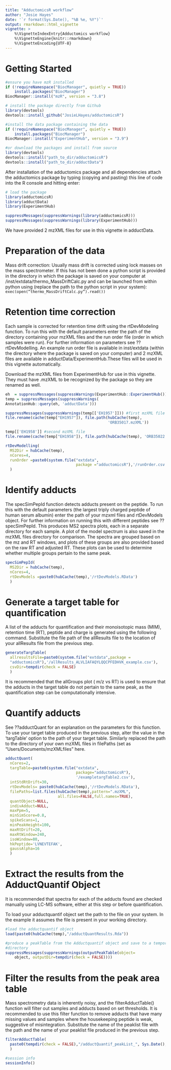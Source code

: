 ```yaml
---
title: "AdductomicsR workflow"
author: "Josie Hayes"
date: '`r format(Sys.Date(), "%B %e, %Y")`'
output: rmarkdown::html_vignette
vignette: >
    %\VignetteIndexEntry{Adductomics workflow}
    %\VignetteEngine{knitr::rmarkdown}
    %\VignetteEncoding{UTF-8}
---
```



# Getting Started


```r
#ensure you have mzR installed
if (!requireNamespace("BiocManager", quietly = TRUE))
    install.packages("BiocManager")
BiocManager::install("mzR", version = "3.8")

# install the package directly from Github
library(devtools)
devtools::install_github("JosieLHayes/adductomicsR")

#install the data package containing the data 
if (!requireNamespace("BiocManager", quietly = TRUE))
    install.packages("BiocManager")
BiocManager::install("ExperimentHub", version = "3.9")

#or download the packages and install from source
library(devtools)
devtools::install("path_to_dir/adductomicsR")
devtools::install("path_to_dir/adductData")

```

After installation of the adductomics package and all dependencies attach
the adductomics package by typing (copying and pasting) 
this line of code into the R console and hitting enter:

```r
# load the package
library(adductomicsR)
library(adductData)
library(ExperimentHub)
```

```r
suppressMessages(suppressWarnings(library(adductomicsR)))
suppressMessages(suppressWarnings(library(ExperimentHub)))

```

We have provided 2 mzXML files for use in this vignette in adductData.

# Preparation of the data
Mass drift correction: Usually mass drift is corrected using lock masses on
the mass spectrometer.
If this has not been done a python script is provided in the directory in 
which the package is saved on your computer at
/inst/extdata/thermo_MassDriftCalc.py and can be launched from within python 
using (replace the path to the python script in your system):
`exec(open(“thermo_MassDriftCalc.py“).read())`

# Retention time correction

Each sample is corrected for retention time drift using the rtDevModeling 
function. To run this with the default parameters enter the path of the
directory containing your mzXML files and the run order file (order in which
samples were run). For further information on parameters see
??rtDevModelling. An example run order file is available in inst/extdata
(within the directory where the package is saved on your computer) and 2
mzXML files are available in adductData/ExperimentHub.These files will
be used in this vignette automatically.

Download the mzXML files from ExperimentHub for use in this vignette. They 
must have .mzXML to be recognized by the package so they are renamed as 
well.

```r
eh  = suppressMessages(suppressWarnings(ExperimentHub::ExperimentHub()))
temp = suppressMessages(suppressWarnings(
AnnotationHub::query(eh, 'adductData')))
```

```r
suppressMessages(suppressWarnings(temp[['EH1957']])) #first mzXML file
file.rename(cache(temp["EH1957"]), file.path(hubCache(temp),
                                             'ORB35017.mzXML'))

temp[['EH1958']] #second mzXML file
file.rename(cache(temp["EH1958"]), file.path(hubCache(temp), 'ORB35022.mzXML'))
```

```r
rtDevModelling(
  MS2Dir = hubCache(temp),
  nCores=4,
  runOrder =paste0(system.file("extdata", 
                               package ="adductomicsR"),'/runOrder.csv')
  )
```

# Identify adducts

The specSimPepId function detects adducts present on the peptide. To run this
with the default parameters (the largest triply charged peptide of human 
serum albumin) enter the path of your mzxml files and rtDevModels object. For 
further information on running this with different peptides see
??specSimPepId. This produces MS2 spectra plots, each in a separate
directory for each sample. A plot of the model spectrum is also saved in
the mzXML files directory for comparison. The spectra are grouped based 
on the mz and RT windows, and plots of these groups are also provided 
based on the raw RT and adjusted RT. These plots can be used to determine
whether multiple groups pertain to the same peak.
    
```r
specSimPepId(
  MS2Dir = hubCache(temp),
  nCores=4, 
  rtDevModels =paste0(hubCache(temp),'/rtDevModels.RData')
  )
```

# Generate a target table for quantification
A list of the adducts for quantification and their monoisotopic mass (MIM), 
retention time (RT), peptide and charge is generated using the following 
command. Substitute the file path of the allResults file to the location of 
your allResults file from the previous step.

```r

generateTargTable(
  allresultsFile=paste0(system.file("extdata",package =
  "adductomicsR"),'/allResults_ALVLIAFAQYLQQCPFEDHVK_example.csv'),
  csvDir=tempdir(check = FALSE)
  )
```

It is recommended that the allGroups plot ( m/z vs RT) is used to ensure that 
the adducts in the target table do not pertain to the same peak, as the 
quantification step can be computationally intensive.

# Quantify adducts

See ??adductQuant for an explanation on the parameters for this function. To 
use your target table produced in the previous step, alter the value in the 
'targTable' option to the path of your target table. Similarly replaced the 
path to the directory of your own mzXML files in filePaths (set as 
"Users/Documents/mzXMLfiles" here.

```r
adductQuant(
  nCores=2, 
  targTable=paste0(system.file("extdata", 
                               package="adductomicsR"),
                               '/exampletargTable2.csv'), 
  intStdRtDrift=30, 
  rtDevModels= paste0(hubCache(temp),'/rtDevModels.RData'),
  filePaths=list.files(hubCache(temp),pattern=".mzXML",
                       all.files=FALSE,full.names=TRUE),
  quantObject=NULL,
  indivAdduct=NULL,
  maxPpm=5,
  minSimScore=0.8,
  spikeScans=1,
  minPeakHeight=100,
  maxRtDrift=20,
  maxRtWindow=240,
  isoWindow=80,
  hkPeptide='LVNEVTEFAK', 
  gaussAlpha=16
  )

```

# Extract the results from the AdductQuantif Object
It is recommended that spectra for each of the adducts found are checked 
manually using LC-MS software, either at this step or before quantification. 

To load your adductquantif object set the path to the file on your system. In 
the example it assumes the file is present in your working directory.
```r
#load the adductquantif object 
load(paste0(hubCache(temp),"/adductQuantResults.Rda"))

#produce a peakTable from the Adductquantif object and save to a temporary
#directory
suppressMessages(suppressWarnings(outputPeakTable(object=
    object, outputDir=tempdir(check = FALSE))))
```

# Filter the results from the peak area table
Mass spectrometry data is inherently noisy, and the filterAdductTable() 
function will filter out samples and adducts based on set thresholds. It is 
recommended to use this filter function to remove adducts that have many 
missing values and samples where the housekeeping peptide is weak, suggestive 
of misintegration. Substitute the name of the peaklist file with the path and 
the name of your peaklist file produced in the previous step.

```r
filterAdductTable(
  paste0(tempdir(check = FALSE),"/adductQuantif_peakList_", Sys.Date(), ".csv")
  )
```

```r
#session info
sessionInfo()
```